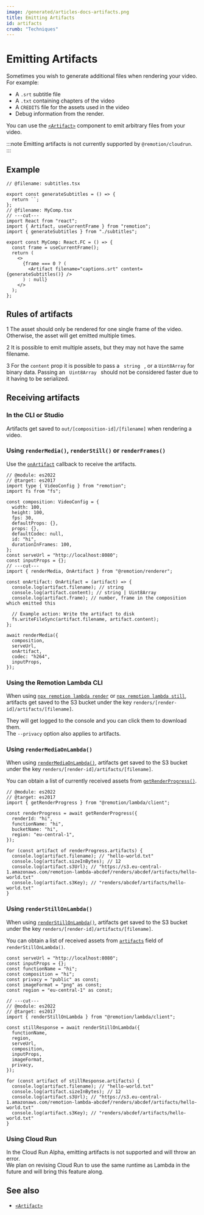 ```yaml
---
image: /generated/articles-docs-artifacts.png
title: Emitting Artifacts
id: artifacts
crumb: "Techniques"
---
```


# Emitting Artifacts<AvailableFrom v="4.0.176" />

Sometimes you wish to generate additional files when rendering your video. For example:

- A `.srt` subtitle file
- A `.txt` containing chapters of the video
- A `CREDITS` file for the assets used in the video
- Debug information from the render.

You can use the [`<Artifact>`](/docs/artifact) component to emit arbitrary files from your video.

:::note
Emitting artifacts is not currently supported by `@remotion/cloudrun`.
:::

## Example

```tsx twoslash title="MyComp.tsx"
// @filename: subtitles.tsx

export const generateSubtitles = () => {
  return ``;
};
// @filename: MyComp.tsx
// ---cut---
import React from "react";
import { Artifact, useCurrentFrame } from "remotion";
import { generateSubtitles } from "./subtitles";

export const MyComp: React.FC = () => {
  const frame = useCurrentFrame();
  return (
    <>
      {frame === 0 ? (
        <Artifact filename="captions.srt" content={generateSubtitles()} />
      ) : null}
    </>
  );
};
```

## Rules of artifacts

<Step>1</Step> The asset should only be rendered for one single frame of the video.
Otherwise, the asset will get emitted multiple times. <br />

<Step>2</Step> It is possible to emit multiple assets, but they may not have the
same filename.
<br />

<Step>3</Step> For the <code>content</code> prop it is possible to pass a <code>
  string
</code>
, or a <code>Uint8Array</code> for binary data. Passing an <code>
  Uint8Array
</code> should not be considered faster due to it having to be serialized.
<br />

## Receiving artifacts

### In the CLI or Studio

Artifacts get saved to `out/[composition-id]/[filename]` when rendering a video.

### Using `renderMedia()`, `renderStill()` or `renderFrames()`

Use the [`onArtifact`](/docs/renderer/render-media#onartifact) callback to receive the artifacts.

```tsx twoslash title="render.mjs"
// @module: es2022
// @target: es2017
import type { VideoConfig } from "remotion";
import fs from "fs";

const composition: VideoConfig = {
  width: 100,
  height: 100,
  fps: 30,
  defaultProps: {},
  props: {},
  defaultCodec: null,
  id: "hi",
  durationInFrames: 100,
};
const serveUrl = "http://localhost:8080";
const inputProps = {};
// ---cut---
import { renderMedia, OnArtifact } from "@remotion/renderer";

const onArtifact: OnArtifact = (artifact) => {
  console.log(artifact.filename); // string
  console.log(artifact.content); // string | Uint8Array
  console.log(artifact.frame); // number, frame in the composition which emitted this

  // Example action: Write the artifact to disk
  fs.writeFileSync(artifact.filename, artifact.content);
};

await renderMedia({
  composition,
  serveUrl,
  onArtifact,
  codec: "h264",
  inputProps,
});
```

### Using the Remotion Lambda CLI

When using [`npx remotion lambda render`](/docs/lambda/cli/render) or [`npx remotion lambda still`](/docs/lambda/cli/still), artifacts get saved to the S3 bucket under the key `renders/[render-id]/artifacts/[filename]`.

They will get logged to the console and you can click them to download them.  
The `--privacy` option also applies to artifacts.

### Using `renderMediaOnLambda()`

When using [`renderMediaOnLambda()`](/docs/lambda/rendermediaonlambda), artifacts get saved to the S3 bucket under the key `renders/[render-id]/artifacts/[filename]`.

You can obtain a list of currently received assets from [`getRenderProgress()`](/docs/lambda/getrenderprogress#artifacts).

```tsx twoslash title="progress.ts"
// @module: es2022
// @target: es2017
import { getRenderProgress } from "@remotion/lambda/client";

const renderProgress = await getRenderProgress({
  renderId: "hi",
  functionName: "hi",
  bucketName: "hi",
  region: "eu-central-1",
});

for (const artifact of renderProgress.artifacts) {
  console.log(artifact.filename); // "hello-world.txt"
  console.log(artifact.sizeInBytes); // 12
  console.log(artifact.s3Url); // "https://s3.eu-central-1.amazonaws.com/remotion-lambda-abcdef/renders/abcdef/artifacts/hello-world.txt"
  console.log(artifact.s3Key); // "renders/abcdef/artifacts/hello-world.txt"
}
```

### Using `renderStillOnLambda()`

When using [`renderStillOnLambda()`](/docs/lambda/renderstillonlambda), artifacts get saved to the S3 bucket under the key `renders/[render-id]/artifacts/[filename]`.

You can obtain a list of received assets from [`artifacts`](/docs/lambda/renderstillonlambda#artifacts) field of `renderStillOnLambda()`.

```tsx twoslash title="still.ts"
const serveUrl = "http://localhost:8080";
const inputProps = {};
const functionName = "hi";
const composition = "hi";
const privacy = "public" as const;
const imageFormat = "png" as const;
const region = "eu-central-1" as const;

// ---cut---
// @module: es2022
// @target: es2017
import { renderStillOnLambda } from "@remotion/lambda/client";

const stillResponse = await renderStillOnLambda({
  functionName,
  region,
  serveUrl,
  composition,
  inputProps,
  imageFormat,
  privacy,
});

for (const artifact of stillResponse.artifacts) {
  console.log(artifact.filename); // "hello-world.txt"
  console.log(artifact.sizeInBytes); // 12
  console.log(artifact.s3Url); // "https://s3.eu-central-1.amazonaws.com/remotion-lambda-abcdef/renders/abcdef/artifacts/hello-world.txt"
  console.log(artifact.s3Key); // "renders/abcdef/artifacts/hello-world.txt"
}
```

### Using Cloud Run

In the Cloud Run Alpha, emitting artifacts is not supported and will throw an error.  
We plan on revising Cloud Run to use the same runtime as Lambda in the future and will bring this feature along.

## See also

- [`<Artifact>`](/docs/artifact)
